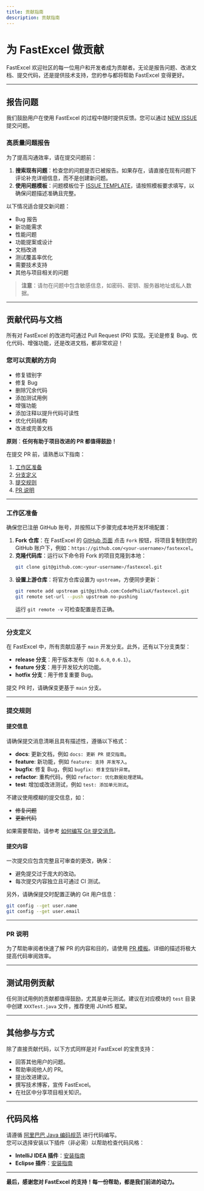 ```yaml
---
title: 贡献指南
description: 贡献指南
---
```


# 为 FastExcel 做贡献

FastExcel 欢迎社区的每一位用户和开发者成为贡献者。无论是报告问题、改进文档、提交代码，还是提供技术支持，您的参与都将帮助 FastExcel 变得更好。

---

## 报告问题

我们鼓励用户在使用 FastExcel 的过程中随时提供反馈。您可以通过 [NEW ISSUE](https://github.com/CodePhiliaX/fastexcel/issues/new/choose) 提交问题。

### 高质量问题报告

为了提高沟通效率，请在提交问题前：  
1. **搜索现有问题**：检查您的问题是否已被报告。如果存在，请直接在现有问题下评论补充详细信息，而不是创建新问题。  
2. **使用问题模板**：问题模板位于 [ISSUE TEMPLATE](./.github/ISSUE_TEMPLATE)，请按照模板要求填写，以确保问题描述准确且完整。

以下情况适合提交新问题：
- Bug 报告
- 新功能需求
- 性能问题
- 功能提案或设计
- 文档改进
- 测试覆盖率优化
- 需要技术支持
- 其他与项目相关的问题

> **注意**：请勿在问题中包含敏感信息，如密码、密钥、服务器地址或私人数据。

---

## 贡献代码与文档

所有对 FastExcel 的改进均可通过 Pull Request (PR) 实现。无论是修复 Bug、优化代码、增强功能，还是改进文档，都非常欢迎！

### 您可以贡献的方向
- 修复错别字
- 修复 Bug
- 删除冗余代码
- 添加测试用例
- 增强功能
- 添加注释以提升代码可读性
- 优化代码结构
- 改进或完善文档

**原则**：**任何有助于项目改进的 PR 都值得鼓励！**

在提交 PR 前，请熟悉以下指南：
1. [工作区准备](#工作区准备)
2. [分支定义](#分支定义)
3. [提交规则](#提交规则)
4. [PR 说明](#pr说明)

---

### 工作区准备

确保您已注册 GitHub 账号，并按照以下步骤完成本地开发环境配置：
1. **Fork 仓库**：在 FastExcel 的 [GitHub 页面](https://github.com/CodePhiliaX/fastexcel) 点击 `Fork` 按钮，将项目复制到您的 GitHub 账户下，例如：`https://github.com/<your-username>/fastexcel`。
2. **克隆代码库**：运行以下命令将 Fork 的项目克隆到本地：
   ```bash
   git clone git@github.com:<your-username>/fastexcel.git
   ```
3. **设置上游仓库**：将官方仓库设置为 `upstream`，方便同步更新：
   ```bash
   git remote add upstream git@github.com:CodePhiliaX/fastexcel.git
   git remote set-url --push upstream no-pushing
   ```
   运行 `git remote -v` 可检查配置是否正确。

---

### 分支定义

在 FastExcel 中，所有贡献应基于 `main` 开发分支。此外，还有以下分支类型：
- **release 分支**：用于版本发布（如 `0.6.0`, `0.6.1`）。
- **feature 分支**：用于开发较大的功能。
- **hotfix 分支**：用于修复重要 Bug。

提交 PR 时，请确保变更基于 `main` 分支。

---

### 提交规则

#### 提交信息
请确保提交消息清晰且具有描述性，遵循以下格式：
- **docs**: 更新文档，例如 `docs: 更新 PR 提交指南`。
- **feature**: 新功能，例如 `feature: 支持 并发写入`。
- **bugfix**: 修复 Bug，例如 `bugfix: 修复空指针异常`。
- **refactor**: 重构代码，例如 `refactor: 优化数据处理逻辑`。
- **test**: 增加或改进测试，例如 `test: 添加单元测试`。

不建议使用模糊的提交信息，如：  
- ~~修复问题~~  
- ~~更新代码~~  

如果需要帮助，请参考 [如何编写 Git 提交消息](http://chris.beams.io/posts/git-commit/)。

#### 提交内容
一次提交应包含完整且可审查的更改，确保：
- 避免提交过于庞大的改动。
- 每次提交内容独立且可通过 CI 测试。

另外，请确保提交时配置正确的 Git 用户信息：
```bash
git config --get user.name
git config --get user.email
```

---

### PR 说明

为了帮助审阅者快速了解 PR 的内容和目的，请使用 [PR 模板](./.github/PULL_REQUEST_TEMPLATE.md)。详细的描述将极大提高代码审阅效率。

---

## 测试用例贡献

任何测试用例的贡献都值得鼓励，尤其是单元测试。建议在对应模块的 `test` 目录中创建 `XXXTest.java` 文件，推荐使用 JUnit5 框架。

---

## 其他参与方式

除了直接贡献代码，以下方式同样是对 FastExcel 的宝贵支持：
- 回答其他用户的问题。
- 帮助审阅他人的 PR。
- 提出改进建议。
- 撰写技术博客，宣传 FastExcel。
- 在社区中分享项目相关知识。

---

## 代码风格

请遵循 [阿里巴巴 Java 编码规范](https://alibaba.github.io/Alibaba-Java-Coding-Guidelines/) 进行代码编写。  
您可以选择安装以下插件（非必需）以帮助检查代码风格：
- **IntelliJ IDEA 插件**：[安装指南](https://github.com/alibaba/p3c/blob/master/idea-plugin/README.md)
- **Eclipse 插件**：[安装指南](https://github.com/alibaba/p3c/blob/master/eclipse-plugin/README.md)

---

**最后，感谢您对 FastExcel 的支持！每一份帮助，都是我们前进的动力。**